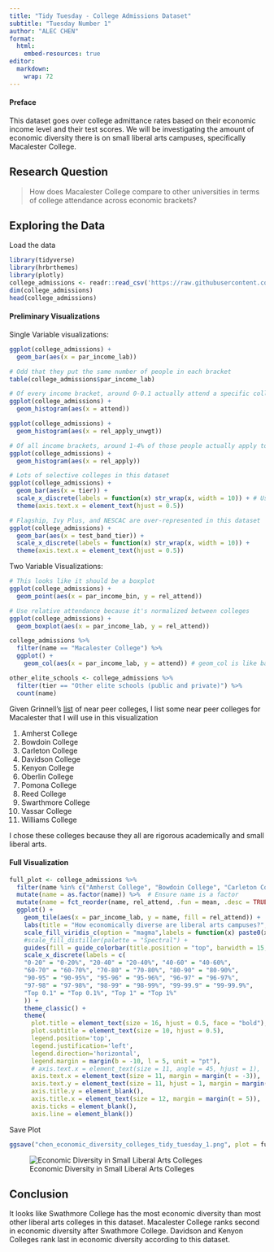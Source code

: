 ```yaml
---
title: "Tidy Tuesday - College Admissions Dataset"
subtitle: "Tuesday Number 1"
author: "ALEC CHEN"
format: 
  html:
    embed-resources: true
editor: 
  markdown: 
    wrap: 72
---
```


#### Preface

This dataset goes over college admittance rates based on their economic income level and their test scores. We will be investigating the amount of economic diversity there is on small liberal arts campuses, specifically Macalester College. 

## Research Question

> How does Macalester College compare to other universities in terms of college attendance across economic brackets?

## Exploring the Data

Load the data

```r
library(tidyverse)
library(hrbrthemes)
library(plotly)
college_admissions <- readr::read_csv('https://raw.githubusercontent.com/rfordatascience/tidytuesday/master/data/2024/2024-09-10/college_admissions.csv')
dim(college_admissions)
head(college_admissions)
```

#### Preliminary Visualizations

Single Variable visualizations: 

```r
ggplot(college_admissions) + 
  geom_bar(aes(x = par_income_lab))

# Odd that they put the same number of people in each bracket
table(college_admissions$par_income_lab)

# Of every income bracket, around 0-0.1 actually attend a specific college. Ex: around 1% of students in 0-20 income bracket attend Cornell (weighting all test scores equal)
ggplot(college_admissions) + 
  geom_histogram(aes(x = attend))

ggplot(college_admissions) + 
  geom_histogram(aes(x = rel_apply_unwgt))

# Of all income brackets, around 1-4% of those people actually apply to a singular school (ie UCLA)
ggplot(college_admissions) + 
  geom_histogram(aes(x = rel_apply))

# Lots of selective colleges in this dataset
ggplot(college_admissions) +
  geom_bar(aes(x = tier)) + 
  scale_x_discrete(labels = function(x) str_wrap(x, width = 10)) + # Using a function in labeling is really cool
  theme(axis.text.x = element_text(hjust = 0.5))

# Flagship, Ivy Plus, and NESCAC are over-represented in this dataset
ggplot(college_admissions) +
  geom_bar(aes(x = test_band_tier)) + 
  scale_x_discrete(labels = function(x) str_wrap(x, width = 10)) +
  theme(axis.text.x = element_text(hjust = 0.5))
```

Two Variable Visualizations:

```r
# This looks like it should be a boxplot
ggplot(college_admissions) +  
  geom_point(aes(x = par_income_bin, y = rel_attend))

# Use relative attendance because it's normalized between colleges
ggplot(college_admissions) + 
  geom_boxplot(aes(x = par_income_lab, y = rel_attend))

college_admissions %>%
  filter(name == "Macalester College") %>%
  ggplot() +
    geom_col(aes(x = par_income_lab, y = attend)) # geom_col is like barplot but for data that's better

other_elite_schools <- college_admissions %>%
  filter(tier == "Other elite schools (public and private)") %>% 
  count(name)
```

Given Grinnell's [list](https://www.grinnell.edu/about/leadership/offices-services/institutional-research/peer-schools) of near peer colleges, I list some near peer colleges for Macalester that I will use in this visualization

1. Amherst College
2. Bowdoin College
3. Carleton College
4. Davidson College
5. Kenyon College
6. Oberlin College
7. Pomona College
8. Reed College
9. Swarthmore College
10. Vassar College
11. Williams College

I chose these colleges because they all are rigorous academically and small liberal arts.

#### Full Visualization

```r
full_plot <- college_admissions %>%
  filter(name %in% c("Amherst College", "Bowdoin College", "Carleton College", "Davidson College", "Kenyon College", "Macalester College", "Oberlin College", "Pomona College", "Reed College", "Swarthmore College", "Vassar College", "Williams College")) %>% 
  mutate(name = as.factor(name)) %>%  # Ensure name is a factor
  mutate(name = fct_reorder(name, rel_attend, .fun = mean, .desc = TRUE)) %>%
  ggplot() + 
    geom_tile(aes(x = par_income_lab, y = name, fill = rel_attend)) + 
    labs(title = "How economically diverse are liberal arts campuses?", subtitle = "Relative Attendances across all Income Brackets", x = "Income Brackets", y = "Liberal Arts Colleges", fill = "Relative Attendance", caption = "Alec Chen | Data from Opportunity Insights | Students from 2011, 2013, and 2015") + 
    scale_fill_viridis_c(option = "magma",labels = function(x) paste0(x, "%")) + 
    #scale_fill_distiller(palette = "Spectral") +
    guides(fill = guide_colorbar(title.position = "top", barwidth = 15, barheight = 1)) +  # Moves title to top
    scale_x_discrete(labels = c(
    "0-20" = "0-20%", "20-40" = "20-40%", "40-60" = "40-60%", 
    "60-70" = "60-70%", "70-80" = "70-80%", "80-90" = "80-90%",
    "90-95" = "90-95%", "95-96" = "95-96%", "96-97" = "96-97%", 
    "97-98" = "97-98%", "98-99" = "98-99%", "99-99.9" = "99-99.9%", 
    "Top 0.1" = "Top 0.1%", "Top 1" = "Top 1%"
    )) + 
    theme_classic() +
    theme(
      plot.title = element_text(size = 16, hjust = 0.5, face = "bold"),
      plot.subtitle = element_text(size = 10, hjust = 0.5),
      legend.position='top', 
      legend.justification='left',
      legend.direction='horizontal',
      legend.margin = margin(b = -10, l = 5, unit = "pt"),
      # axis.text.x = element_text(size = 11, angle = 45, hjust = 1),  # Adjusts x-axis labels for readability
      axis.text.x = element_text(size = 11, margin = margin(t = -3)),
      axis.text.y = element_text(size = 11, hjust = 1, margin = margin(r = -3)),
      axis.title.y = element_blank(),
      axis.title.x = element_text(size = 12, margin = margin(t = 5)),
      axis.ticks = element_blank(),
      axis.line = element_blank())
```

Save Plot

```r
ggsave("chen_economic_diversity_colleges_tidy_tuesday_1.png", plot = full_plot, width = 12, height = 6, dpi = 300)
```

![Economic Diversity in Small Liberal Arts Colleges](chen_economic_diversity_colleges_tidy_tuesday_1.png)

## Conclusion

It looks like Swathmore College has the most economic diversity than most other liberal arts colleges in this dataset. Macalester College ranks second in economic diversity after Swathmore College. Davidson and Kenyon Colleges rank last in economic diversity according to this dataset.

